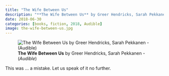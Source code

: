 ```yaml
---
title: "The Wife Between Us"
description: "**The Wife Between Us** by Greer Hendricks, Sarah Pekkanen - (*Audible*)"
date: 2018-06-30
categories: [books, fiction, 2018, Audible]
image: the-wife-between-us.jpg
---
```

![**The Wife Between Us** by Greer Hendricks, Sarah Pekkanen - (*Audible*)](the-wife-between-us.jpg){fig-align="left"}

This was ... a mistake. Let us speak of it no further.